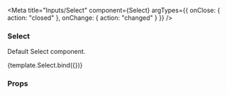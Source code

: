 
<Meta
  title="Inputs/Select"
  component={Select}
  argTypes={{ onClose: { action: "closed" }, onChange: { action: "changed" } }}
/>

### Select

Default Select component.

<Canvas>
  <Story name="Main" args={{ placeholder: "Select options..." }}>
    {template.Select.bind({})}
  </Story>
</Canvas>

### Props

<ArgsTable of={Select} />
